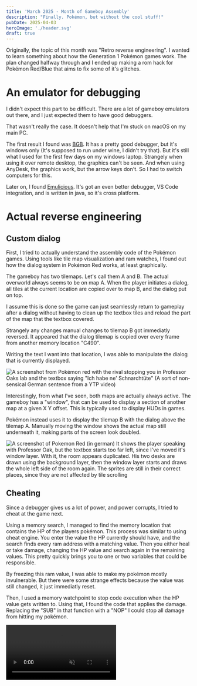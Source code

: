 ```yaml
---
title: 'March 2025 - Month of Gameboy Assembly'
description: "Finally. Pokémon, but without the cool stuff!"
pubDate: 2025-04-03
heroImage: './header.svg'
draft: true
---
```


Originally, the topic of this month was "Retro reverse engineering". I wanted to learn something
about how the Generation 1 Pokémon games work. The plan changed halfway through and I ended up
making a rom hack for Pokémon Red/Blue that aims to fix some of it's glitches.

# An emulator for debugging

I didn't expect this part to be difficult. There are a lot of gameboy emulators out there, and I
just expected them to have good debuggers.

That wasn't really the case. It doesn't help that I'm stuck on macOS on my main PC.

The first result I found was [BGB](https://bgb.bircd.org). It has a pretty good debugger, but it's
windows only (It's supposed to run under wine, I didn't try that). But it's still what I used for
the first few days on my windows laptop. Strangely when using it over remote desktop, the graphics
can't be seen. And when using AnyDesk, the graphics work, but the arrow keys don't. So I had to
switch computers for this.

Later on, I found [Emulicious](https://emulicious.net). It's got an even better debugger, VS Code
integration, and is written in java, so it's cross platform.

# Actual reverse engineering

## Custom dialog

First, I tried to actually understand the assembly code of the Pokémon games. Using tools like tile
map visualization and ram watches, I found out how the dialog system in Pokémon Red works, at least
graphically.

The gameboy has two tilemaps. Let's call them A and B. The actual overworld always seems to be on
map A. When the player initiates a dialog, all tiles at the current location are copied over to
map B, and the dialog put on top.

I assume this is done so the game can just seamlessly return to gameplay after a dialog without
having to clean up the textbox tiles and reload the part of the map that the textbox covered.

Strangely any changes manual changes to tilemap B got immediatly reversed. It appeared that the
dialog tilemap is copied over every frame from another memory location "C490".

Writing the text I want into that location, I was able to manipulate the dialog that is currently
displayed.

![A screenshot from Pokémon red with the rival stopping you in Professor Oaks lab and the textbox saying "Ich habe ne' Schnarchtüte" (A sort of non-sensical German sentence from a YTP video)](./custom_textbox.png)

Interestingly, from what I've seen, both maps are actually always active. The gameboy has a
"window", that can be used to display a section of another map at a given X Y offset. This is
typically used to display HUDs in games.

Pokémon instead uses it to display the tilemap B with the dialog above the tilemap A. Manually
moving the window shows the actual map still underneath it, making parts of the screen look
doubled.

![A screenshot of Pokemon Red (in german) It shows the player speaking with Professor Oak, but the textbox starts too far left, since I've moved it's window layer. With it, the room appears duplicated. His two desks are drawn using the background layer, then the window layer starts and draws the whole left side of the room again. The sprites are still in their correct places, since they are not affected by tile scrolling](./window_moved.png)

## Cheating


Since a debugger gives us a lot of power, and power corrupts, I tried to cheat at the game next.

Using a memory search, I managed to find the memory location that contains the HP of the players
pokémon. This process was similar to using cheat engine. You enter the value the HP currently
should have, and the search finds every ram address with a matching value. Then you either heal
or take damage, changing the HP value and search again in the remaining values. This pretty
quickly brings you to one or two variables that could be responsible.

By freezing this ram value, I was able to make my pokémon mostly invulnerable. But there were
some strange effects because the value was still changed, it just immediatly reset.

Then, I used a memory watchpoint to stop code execution when the HP value gets written to. Using
that, I found the code that applies the damage. Replacing the "SUB" in that function with a "NOP"
I could stop all damage from hitting my pokémon.

<video controls src={Cheating} style="max-width: 100%;" alt="A Pokémon battle with a Charmander (Nicknamed 'Gloomi') battling against an enemy Squirtle. Despite the Squirtle attacking multiple times, it does no damage every time." loop muted />

## Decompilation

I know that pokémon wasn't programmed in C, but I wanted to see if Ghidra would be able to give me
some insight into what's happening in the code.

I wanted to inject some custom text directly into the rom, so I tried to understand the routine
that reads text from rom. I managed to "decompile" two functions that are responsible for
displaying the borders of the textbox.

<details>
  <summary>Ghidra screenshot</summary>
  ![A snippet of the program Ghidra, showing a function "DrawTextboxFrame" and "fillSpan" that were reverse engineered from assembly code.](./ghidra.png)
</details>

# Switching things up

At this point, I decided I wasn't making the kinds of progress I wanted. With my monthly projects,
I wanted to have something I could release every day. More importantly, I didn't feel comfortable
enough actually reading assembly to make any significant progress.

So I wanted to try something easier and work with the existing
[pokered](https://github.com/pret/pokered) disassembly. That way I could get more used to working
with assembly without jumping in on the deep end.
